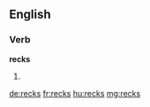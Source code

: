 ==English==

===Verb===
'''recks'''

# {{third-person singular of|reck}}

[[de:recks]]
[[fr:recks]]
[[hu:recks]]
[[mg:recks]]